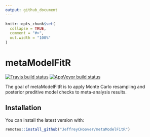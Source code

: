 ```yaml
---
output: github_document
---
```


<!-- README.md is generated from README.Rmd. Please edit that file -->

```r
knitr::opts_chunk$set(
  collapse = TRUE,
  comment = "#>",
  out.width = "100%"
)
```

# metaModelFitR

[![Travis build status](https://travis-ci.org/JeffreyCHoover/metaModelFitR.svg?branch=master)](https://travis-ci.org/JeffreyCHoover/metaModelFitR)
[![AppVeyor build status](https://ci.appveyor.com/api/projects/status/github/JeffreyCHoover/metaModelFitR?branch=master&svg=true)](https://ci.appveyor.com/project/JeffreyCHoover/metaModelFitR)

The goal of metaModelFitR is to apply Monte Carlo resampling and posterior preditive model checks to meta-analysis results.

## Installation

You can install the latest version with:

``` r
remotes::install_github("JeffreyCHoover/metaModelFitR")
```
